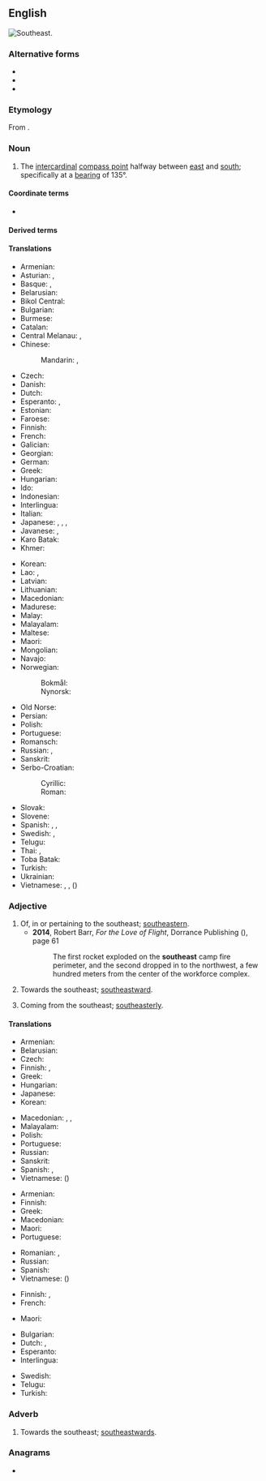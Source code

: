 {{also|south-east|South East}}
==English==
[[File:Compass-icon bb SE.svg|thumb|Southeast.]]
{{wp}}

===Alternative forms===
* {{alt|en|south-east||UK}}
* {{alt|en|sou'-east}}
* {{alt|en|SE||abbreviation}}

===Etymology===
From {{compound|en|south|east}}.

===Noun===
{{en-noun|-|+}}

# The [[intercardinal]] [[compass point]] halfway between [[east]] and [[south]]; specifically at a [[bearing]] of 135°.
#: {{ant|en|northwest}}

====Coordinate terms====
* {{list:compass points/en}}

====Derived terms====
{{col4|en
|southwesterly
|southwestern
|southwestwards
|south-southwest
|south-southwesterly
|south-southwestern
|south-southwestwards
|west-southwest
|west-southwesterly
|west-southwestern
|west-southwestwards
|southwest by west
|southwest by south
}}

====Translations====
{{trans-top|compass point}}
* Armenian: {{t|hy|հարավ-արևելք}}
* Asturian: {{t|ast|sureste|m}}, {{t|ast|sueste|m}}
* Basque: {{t|eu|hego-sortalde}}, {{t|eu|hego-ekialde}}
* Belarusian: {{t|be|паўднёвы ўсход|m}}
* Bikol Central: {{t|bcl|sur-subangan}}
* Bulgarian: {{t|bg|югои́зток|m}}
* Burmese: {{t+|my|အရှေ့တောင်}}
* Catalan: {{t+|ca|sud-est|m}}
* Central Melanau: {{t|mel|wab daya}}, {{t|mel|wab tarak}}
* Chinese:
*: Mandarin: {{t+|cmn|東南}}, {{t+|cmn|东南|tr=dōngnán}}
* Czech: {{t+|cs|jihovýchod|m}}
* Danish: {{t|da|sydøst}}
* Dutch: {{t+|nl|zuidoosten|n}}
* Esperanto: {{t|eo|sudoriento}}, {{t|eo|sudeosto}}
* Estonian: {{t+|et|kagu}}
* Faroese: {{t|fo|landsynningur|m}}
* Finnish: {{t+|fi|kaakko}}
* French: {{t+|fr|sud-est|m}}
* Galician: {{t|gl|sueste|m}}
* Georgian: {{t|ka|სამხრეთ-აღმოსავლეთი}}
* German: {{t+|de|Südosten|m}}
* Greek: {{t+|el|νοτιοανατολικά}}
* Hungarian: {{t+|hu|délkelet}}
* Ido: {{t+|io|sud-esto}}
* Indonesian: {{t+|id|tenggara}}
* Interlingua: {{t|ia|sud-est}}
* Italian: {{t|it|sudest|m}}
* Japanese: {{t+|ja|南東|tr=なんとう, nantō}}, {{qualifier|less common}} {{t+|ja|東南|tr=とうなん, tōnan}}, {{qualifier|obsolete}} {{t|ja|辰巳|tr=たつみ, tatsumi}}, {{qualifier|obsolete}} {{t+|ja|巽|tr=たつみ, tatsumi}}
* Javanese: {{t|jv|kidul wétan}} {{qualifier|krama-ngoko}}, {{t+|jv|byabya}} {{qualifier|literary}}
* Karo Batak: {{t|btx|aguni}}
* Khmer: {{t+|km|អាគ្នេយ៍|tr=aknei}}
{{trans-mid}}
* Korean: {{t+|ko|동남(東南)}}
* Lao: {{t|lo|ບຸບພະທັກຂິນ}}, {{t|lo|ອາຄະເນ}}
* Latvian: {{t|lv|dienvidaustrumi|m}}
* Lithuanian: {{t|lt|pietryčių|m-p}}
* Macedonian: {{t|mk|југои́сток|m}}
* Madurese: {{t|mad|tèmor lao'}}
* Malay: {{t|ms|tenggara}}
* Malayalam: {{t+|ml|തെക്കുകിഴക്ക്}}
* Maltese: {{t|mt|xlokk}}
* Maori: {{t|mi|tonga-mā-rāwhiti}}
* Mongolian: {{t|mn|зүүн өмнөд зүгийн}}
* Navajo: {{t|nv|shádiʼááh dóó haʼaʼaah}}
* Norwegian:
*: Bokmål: {{t+|nb|sørøst}}
*: Nynorsk: {{t|nn|søraust}}
* Old Norse: {{t|non|landsuðr|n}}
* Persian: {{t|fa|جنوب شرقی|tr=jonub-e šarqi}}
* Polish: {{t|pl|[[południowy]] [[wschód]]|m-in}}
* Portuguese: {{t+|pt|sudeste|m}}
* Romansch: {{t|rm|sidost}}
* Russian: {{t+|ru|ю́го-восто́к|m}}, {{t+|ru|зюйд-о́ст|m}} {{qualifier|wind or nautical}}
* Sanskrit: {{t+|sa|आग्नेय}}
* Serbo-Croatian:
*: Cyrillic: {{t|sh|југоисток|m}}
*: Roman: {{t+|sh|jugoistok|m}}
* Slovak: {{t|sk|juhovýchod|m}}
* Slovene: {{t|sl|jugovzhod|m}}
* Spanish: {{t+|es|sudeste|m}}, {{t|es|sureste|m}}, {{t|es|sueste|m}}
* Swedish: {{t+|sv|sydost}}, {{t|sv|sydöst}}
* Telugu: {{t+|te|ఆగ్నేయం}}
* Thai: {{t+|th|ตะวันออกเฉียงใต้}}, {{t|th|อาคเนย์}}
* Toba Batak: {{t|bbc|anggoni}}
* Turkish: {{t+|tr|güneydoğu}}
* Ukrainian: {{t|uk|півде́нний схід|m}}
* Vietnamese: {{t|vi|phía đông nam}}, {{t|vi|hướng đông nam}}, {{t|vi|đông nam}} ({{t|vi|東南}})
{{trans-bottom}}

===Adjective===
{{en-adj|-|more}}

# Of, in or pertaining to the southeast; [[southeastern]].
#* '''2014''', Robert Barr, ''For the Love of Flight'', Dorrance Publishing ({{ISBN|9781434969606}}), page 61
#*: The first rocket exploded on the '''southeast''' camp fire perimeter, and the second dropped in to the northwest, a few hundred meters from the center of the workforce complex.
# Towards the southeast; [[southeastward]].
#: {{ux|en|A '''southeast''' course.}}
# Coming from the southeast; [[southeasterly]].
#: {{ux|en|A '''southeast''' wind.}}

====Translations====
{{trans-top|southeastern}}
* Armenian: {{t|hy|հարավարևելյան}}
* Belarusian: {{t|be|паўднёва-ўсхо́дні|m}}
* Czech: {{t+|cs|jihovýchodní}}
* Finnish: {{t+|fi|kaakkoinen}}, {{t|fi|kaakkois-}}
* Greek: {{t+|el|νοτιοανατολικός}}
* Hungarian: {{t+|hu|délkeleti}}
* Japanese: {{t+|ja|南東|tr=なんとう, nantō}}
* Korean: {{t+|ko|동남(東南)}}
{{trans-mid}}
* Macedonian: {{t|mk|југоисточен|m}}, {{t|mk|југоисточна|f}}, {{t|mk|југоисточно|n}}
* Malayalam: {{t|ml|തെക്കുകിഴക്കൻ}}
* Polish: {{t+|pl|południowo-wschodni}}
* Portuguese: {{t|pt|[[do]] [[sudeste]]}}
* Russian: {{t+|ru|ю́го-восто́чный}}
* Sanskrit: {{t+|sa|आग्नेय}}
* Spanish: {{t|es|[[del]] [[sudeste]]}}, {{t|es|[[al]] [[sudeste]]}}
* Vietnamese: {{t|vi|đông nam}} ({{t|vi|東南}})
{{trans-bottom}}

{{trans-top|towards the southeast}}
* Armenian: {{t|hy|հարավարևելյան}}
* Finnish: {{t|fi|kaakkoon}}
* Greek: {{t+|el|νοτιοανατολικά}}
* Macedonian: {{t|mk|југоисточно}}
* Maori: {{t|mi|ki te tonga-mā-rāwhiti}}
* Portuguese: {{t+|pt|sudeste}}
{{trans-mid}}
* Romanian: {{t|ro|sudestic}}, {{t|ro|de sud-est}}
* Russian: {{t+|ru|ю́го-восто́чный}}
* Spanish: {{t|es|[[al]] [[sudeste]]}}
* Vietnamese: {{t|vi|đông nam}} ({{t|vi|東南}})
{{trans-bottom}}

{{trans-top|from the southeast}}
* Finnish: {{t|fi|kaakosta}}, {{t|fi|kaakkois-}}
* French: {{t+|fr|sud-est}}
{{trans-mid}}
* Maori: {{t|mi|i te tonga-mā-rāwhiti}}
{{trans-bottom}}

{{checktrans-top}}
* Bulgarian: {{t-check|bg|югоизточен|m}}
* Dutch: {{t+check|nl|zuidoost}}, {{t+check|nl|zuidoostelijk}}
* Esperanto: {{t-check|eo|sudesta}}
* Interlingua: {{t-check|ia|sud-est|alt=del sud-est}}
{{trans-mid}}
* Swedish: {{qualifier|3}} {{t+check|sv|sydöstra}}
* Telugu: {{t+check|te|ఆగ్నేయం}}
* Turkish: {{t+check|tr|güneydoğu}}
{{trans-bottom}}

===Adverb===
{{en-adv|-|more}}

# Towards the southeast; [[southeastward]]s.
#: {{ux|en|We are travelling '''southeast''' at the moment.}}

===Anagrams===
* {{anagrams|en|a=aehossttu|out the ass}}

{{C|enCompass points}}
{{cln|en|2-syllable words|locatives}}